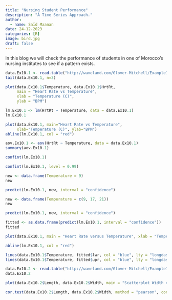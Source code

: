 ```yaml
---
title: "Nursing Student Performance"
description: "A Time Series Approach."
author:
  - name: Saïd Maanan
date: 24-12-2023
categories: [R] 
image: bird.jpg
draft: false 
---
```


::: column-body
In this blog we will check the performance of students in one of Morocco's nursing institutes to see if a pattern exists.

```r
data.Ex10.1 <- read.table("http://waveland.com/Glover-Mitchell/Example10-1.txt", header = TRUE)
tail(data.Ex10.1, n=3)
```

```r
plot(data.Ex10.1$Temperature, data.Ex10.1$HrtRt,
     main = "Heart Rate vs Temperature",
     xlab = "Temperature (C)",
     ylab = "BPM")
```

```r
lm.Ex10.1 <- lm(HrtRt ~ Temperature, data = data.Ex10.1)
lm.Ex10.1
```

```r
plot(data.Ex10.1, main="Heart Rate vs Temperature",
     xlab="Temperature (C)", ylab="BPM")
abline(lm.Ex10.1, col = "red")
```

```r
aov.Ex10.1 <- aov(HrtRt ~ Temperature, data = data.Ex10.1)
summary(aov.Ex10.1)
```

```r
confint(lm.Ex10.1)
```

```r
confint(lm.Ex10.1, level = 0.99)
```

```r
new <- data.frame(Temperature = 9)
new
```

```r
predict(lm.Ex10.1, new, interval = "confidence")
```

```r
new <- data.frame(Temperature = c(9, 17, 21))
new
```

```r
predict(lm.Ex10.1, new, interval = "confidence")
```

```r
fitted <- as.data.frame(predict(lm.Ex10.1, interval = "confidence"))
fitted
```

```r
plot(data.Ex10.1, main = "Heart Rate versus Temperature", xlab = "Temperature (C)", ylab = "BPM")

abline(lm.Ex10.1, col = "red")

lines(data.Ex10.1$Temperature, fitted$lwr, col = "blue", lty = "longdash")
lines(data.Ex10.1$Temperature, fitted$upr, col = "blue", lty = "longdash")
```

```r
data.Ex10.2 <- read.table("http://waveland.com/Glover-Mitchell/Example10-2.txt", header = TRUE)
data.Ex10.2
```

```r
plot(data.Ex10.2$Length, data.Ex10.2$Width, main = "Scatterplot Width versus Length", xlab = "Length (cm)", ylab = "Width (cm)")
```

```r
cor.test(data.Ex10.2$Length, data.Ex10.2$Width, method = "pearson", conf.level = 0.95)
```
:::
